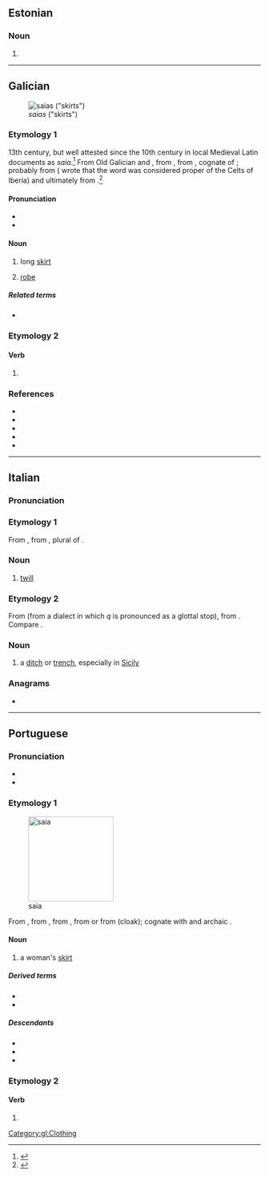 {{also|Saia|saía}}
==Estonian==

===Noun===
{{head|et|noun form}}

# {{noun form of|et|sai||gen//par//ill|s}}

----

==Galician==
[[File:Dark Dancers.jpg|thumb|''saias'' ("skirts")]]

===Etymology 1===
13th century, but well attested since the 10th century in local Medieval Latin documents as ''saia''.<ref>{{R:LHP|saia}}</ref> From Old Galician and {{inh|gl|roa-opt|saya}}, from {{inh|gl|VL.|*săgĭa}}, from {{inh|gl|la|sagum}}, cognate of {{cog|grc|σάγος}}; probably from {{der|gl|qfa-sub-ibe|-}} ({{w|Apian}} wrote that the word was considered proper of the Celts of Iberia) and ultimately from {{der|gl|cel|-}}.<ref>{{R:es:DCECH|saya}}</ref>

====Pronunciation====
* {{IPA|gl|/ˈsaja̝/}}
* {{audio|gl|gl-saia.ogg|Audio}}

====Noun====
{{gl-noun|f}}

# long [[skirt]] {{gloss|women's clothing}}
#: {{syn|gl|faldra}}
# {{lb|gl|dated}} [[robe]]

=====Related terms=====
* {{l|gl|saio}}

===Etymology 2===
{{nonlemma}}

====Verb====
{{gl-verb-form}}

# {{verb form of|gl|saír||1s//3s|pres|subj}}

===References===
* {{R:gl:DDGM|saya}}
* {{R:gl:CX|saya}}
* {{R:gl:DDLG}}
* {{R:gl:TILG}}
* {{R:TLPGP}}
<references/>

[[Category:gl:Clothing]]

----

==Italian==

===Pronunciation===
{{it-pr|sàia}}

===Etymology 1===
From {{bor|it|fro|saie}}, from {{der|it|la|saga}}, plural of {{m|la|sagum|t=cloak}}.

===Noun===
{{it-noun|f}}

# [[twill]]

===Etymology 2===
From {{bor|it|ar|سَاقِيَة|t=irrigation}} (from a dialect in which ''q'' is pronounced as a glottal stop), from {{m|ar|سَقَى|t=to irrigate}}. Compare {{cog|es|acequia}}.

===Noun===
{{it-noun|f}}

# {{lb|it|regional}} a [[ditch]] or [[trench]], especially in [[Sicily]]

===Anagrams===
* {{anagrams|it|a=aais|Asia}}

----

==Portuguese==

===Pronunciation===
{{pt-IPA}}
* {{hyphenation|pt|sai|a}}
* {{rhymes|pt|ajɐ|s=2}}

===Etymology 1===
[[File:Wrapskirt.jpg|thumb|170px|saia]]

From {{inh|pt|roa-opt|saya}}, from {{inh|pt|VL.|*săgĭa}}, from {{inh|pt|la|sagum}}, from {{der|pt|cel-gau|*sagos}} or from {{der|pt|grc|σάγος}} (cloak); cognate with {{cog|gl|saia}} and archaic {{cog|es|saya}}.

====Noun====
{{pt-noun|f}}

# a woman's [[skirt]]

=====Derived terms=====
* {{l|pt|minissaia}}
* {{l|pt|saiote}}

=====Descendants=====
* {{desc|kea|saia}}
* {{desc|bn|শায়া|bor=1|alts=1}}
* {{desc|kbc|jaye|bor=1}}

===Etymology 2===
{{nonlemma}}

====Verb====
{{head|pt|verb form}}

# {{pt-verb-form-of|sair}}

{{C|pt|Clothing}}